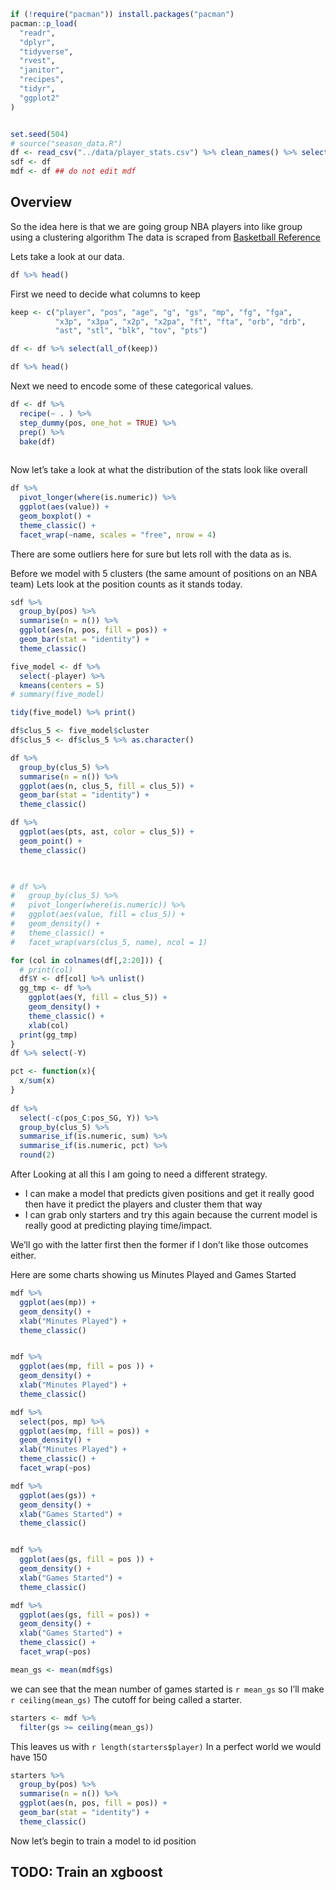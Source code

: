```r
if (!require("pacman")) install.packages("pacman")
pacman::p_load(
  "readr",
  "dplyr",
  "tidyverse",
  "rvest",
  "janitor",
  "recipes",
  "tidyr",
  "ggplot2"
)


set.seed(504)
# source("season_data.R") 
df <- read_csv("../data/player_stats.csv") %>% clean_names() %>% select(-x1)
sdf <- df 
mdf <- df ## do not edit mdf 
```

## Overview

So the idea here is that we are going group NBA players into like group using a clustering algorithm The data is scraped from [Basketball Reference](https://www.basketball-reference.com/leagues/NBA_2023_per_game.html)

Lets take a look at our data.

```r
df %>% head()
```

First we need to decide what columns to keep

```r
keep <- c("player", "pos", "age", "g", "gs", "mp", "fg", "fga",
          "x3p", "x3pa", "x2p", "x2pa", "ft", "fta", "orb", "drb",
          "ast", "stl", "blk", "tov", "pts")

df <- df %>% select(all_of(keep))
```

```r
df %>% head()
```

Next we need to encode some of these categorical values.

```r
df <- df %>%  
  recipe(~ . ) %>% 
  step_dummy(pos, one_hot = TRUE) %>% 
  prep() %>% 
  bake(df)
  
```

Now let's take a look at what the distribution of the stats look like overall

```r
df %>% 
  pivot_longer(where(is.numeric)) %>% 
  ggplot(aes(value)) +
  geom_boxplot() +
  theme_classic() +
  facet_wrap(~name, scales = "free", nrow = 4)

```

There are some outliers here for sure but lets roll with the data as is.

Before we model with 5 clusters (the same amount of positions on an NBA team) Lets look at the position counts as it stands today.

```r
sdf %>% 
  group_by(pos) %>%
  summarise(n = n()) %>% 
  ggplot(aes(n, pos, fill = pos)) +
  geom_bar(stat = "identity") +
  theme_classic()
```

```r
five_model <- df %>% 
  select(-player) %>% 
  kmeans(centers = 5)
# summary(five_model)

tidy(five_model) %>% print()
```

```r
df$clus_5 <- five_model$cluster
df$clus_5 <- df$clus_5 %>% as.character()

df %>% 
  group_by(clus_5) %>% 
  summarise(n = n()) %>% 
  ggplot(aes(n, clus_5, fill = clus_5)) +
  geom_bar(stat = "identity") +
  theme_classic()

df %>% 
  ggplot(aes(pts, ast, color = clus_5)) +
  geom_point() + 
  theme_classic()

  
```

```r
# df %>% 
#   group_by(clus_5) %>%
#   pivot_longer(where(is.numeric)) %>% 
#   ggplot(aes(value, fill = clus_5)) +
#   geom_density() +
#   theme_classic() +
#   facet_wrap(vars(clus_5, name), ncol = 1)

for (col in colnames(df[,2:20])) {
  # print(col)
  df$Y <- df[col] %>% unlist()
  gg_tmp <- df %>% 
    ggplot(aes(Y, fill = clus_5)) +
    geom_density() +
    theme_classic() +
    xlab(col)
  print(gg_tmp)
}
df %>% select(-Y)
```

```r
pct <- function(x){
  x/sum(x)
}
 
df %>%
  select(-c(pos_C:pos_SG, Y)) %>% 
  group_by(clus_5) %>%
  summarise_if(is.numeric, sum) %>% 
  summarise_if(is.numeric, pct) %>% 
  round(2) 


```

After Looking at all this I am going to need a different strategy.

-   I can make a model that predicts given positions and get it really good then have it predict the players and cluster them that way
-   I can grab only starters and try this again because the current model is really good at predicting playing time/impact.

We'll go with the latter first then the former if I don't like those outcomes either.

Here are some charts showing us Minutes Played and Games Started

```r

mdf %>% 
  ggplot(aes(mp)) +
  geom_density() +
  xlab("Minutes Played") +
  theme_classic()


mdf %>% 
  ggplot(aes(mp, fill = pos )) +
  geom_density() +
  xlab("Minutes Played") +
  theme_classic()

mdf %>% 
  select(pos, mp) %>% 
  ggplot(aes(mp, fill = pos)) +  
  geom_density() +
  xlab("Minutes Played") +
  theme_classic() +
  facet_wrap(~pos)

mdf %>% 
  ggplot(aes(gs)) +
  geom_density() +
  xlab("Games Started") +
  theme_classic()


mdf %>% 
  ggplot(aes(gs, fill = pos )) +
  geom_density() +
  xlab("Games Started") +
  theme_classic()

mdf %>% 
  ggplot(aes(gs, fill = pos)) +  
  geom_density() +
  xlab("Games Started") +
  theme_classic() +
  facet_wrap(~pos)

mean_gs <- mean(mdf$gs)

```

we can see that the mean number of games started is `r mean_gs` so I'll make `r ceiling(mean_gs)` The cutoff for being called a starter.

```r
starters <- mdf %>% 
  filter(gs >= ceiling(mean_gs))

```

This leaves us with `r length(starters$player)` In a perfect world we would have 150

```r

starters %>% 
  group_by(pos) %>%
  summarise(n = n()) %>% 
  ggplot(aes(n, pos, fill = pos)) +
  geom_bar(stat = "identity") +
  theme_classic()


```

Now let's begin to train a model to id position

## TODO: Train an xgboost


